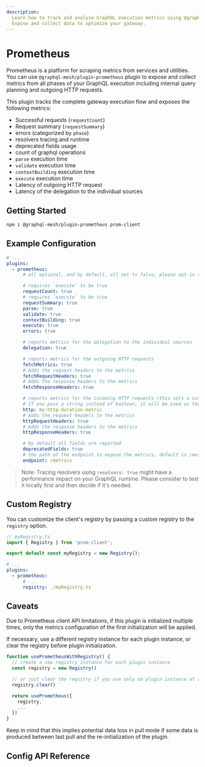 ```yaml
---
description:
  Learn how to track and analyze GraphQL execution metrics using @graphql-mesh/plugin-prometheus.
  Expose and collect data to optimize your gateway.
---
```


# Prometheus

Prometheus is a platform for scraping metrics from services and utilities. You can use
`@graphql-mesh/plugin-prometheus` plugin to expose and collect metrics from all phases of your
GraphQL execution including internal query planning and outgoing HTTP requests.

This plugin tracks the complete gateway execution flow and exposes the following metrics:

- Successful requests (`requestCount`)
- Request summary (`requestSummary`)
- errors (categorized by `phase`)
- resolvers tracing and runtime
- deprecated fields usage
- count of graphql operations
- `parse` execution time
- `validate` execution time
- `contextBuilding` execution time
- `execute` execution time
- Latency of outgoing HTTP request
- Latency of the delegation to the individual sources

## Getting Started

```sh npm2yarn
npm i @graphql-mesh/plugin-prometheus prom-client
```

## Example Configuration

```yaml filename=".meshrc.yaml"
# ...
plugins:
  - prometheus:
      # all optional, and by default, all set to false, please opt-in to the metrics you wish to get

      # requires `execute` to be true
      requestCount: true
      # requires `execute` to be true
      requestSummary: true
      parse: true
      validate: true
      contextBuilding: true
      execute: true
      errors: true

      # reports metrics for the delegation to the individual sources
      delegation: true

      # reports metrics for the outgoing HTTP requests
      fetchMetrics: true
      # Adds the request headers to the metrics
      fetchRequestHeaders: true
      # Adds the response headers to the metrics
      fetchResponseHeaders: true

      # reports metrics for the incoming HTTP requests (this sets a custom name for http)
      # If you pass a string instead of boolean, it will be used as the name of the metric
      http: my-http-duration-metric
      # Adds the request headers to the metrics
      httpRequestHeaders: true
      # Adds the response headers to the metrics
      httpResponseHeaders: true

      # by default all fields are reported
      deprecatedFields: true
      # the path of the endpoint to expose the metrics, default is /metrics
      endpoint: /metrics
```

> Note: Tracing resolvers using `resolvers: true` might have a performance impact on your GraphQL
> runtime. Please consider to test it locally first and then decide if it's needed.

## Custom Registry

You can customize the client's registry by passing a custom registry to the `registry` option.

```ts filename="myRegistry.ts"
// myRegistry.ts
import { Registry } from 'prom-client';

export default const myRegistry = new Registry();
```

```yaml filename=".meshrc.yaml"
# ...
plugins:
  - prometheus:
      # ...
      registry: ./myRegistry.ts
```

## Caveats

Due to Prometheus client API limitations, if this plugin is initialized multiple times, only the
metrics configuration of the first initialization will be applied.

If necessary, use a different registry instance for each plugin instance, or clear the registry
before plugin initialization.

```ts
function usePrometheusWithRegistry() {
  // create a new registry instance for each plugin instance
  const registry = new Registry()

  // or just clear the registry if you use only on plugin instance at a time
  registry.clear()

  return usePrometheus({
    registry,
    ...
  })
}
```

Keep in mind that this implies potential data loss in pull mode if some data is produced between
last pull and the re-initialization of the plugin.

## Config API Reference


<API />
